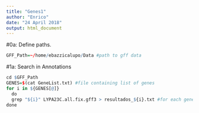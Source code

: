 ```yaml
---
title: "Genes1"
author: "Enrico"
date: "24 April 2018"
output: html_document
---
```


#0a: Define paths.

```r

GFF_Path=~/home/ebazzicalupo/Data #path to gff data

```

#1a: Search in Annotations

```r

cd $GFF_Path
GENES=$(cat GeneList.txt) #file containing list of genes
for i in ${GENES[@]}
  do
  grep "${i}" LYPA23C.all.fix.gff3 > resultados_${i}.txt #for each gene create a file containing results
done  


```

